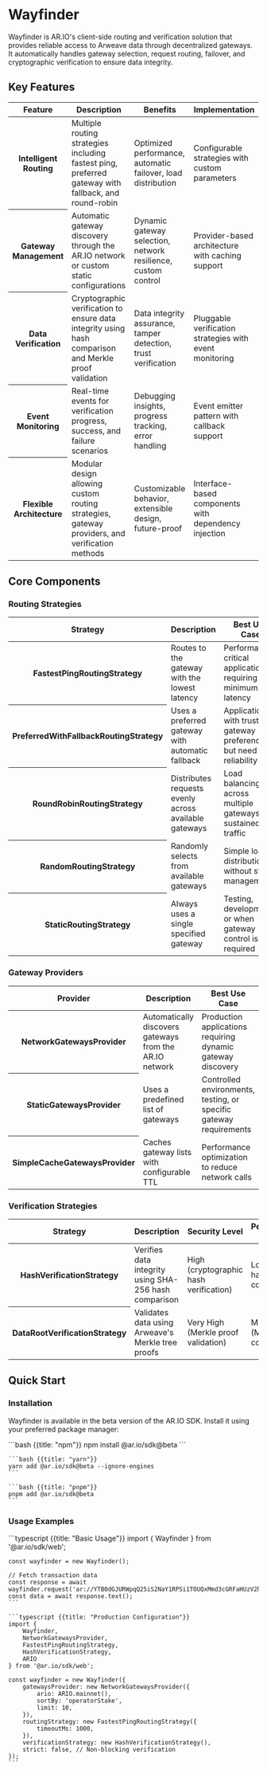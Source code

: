 
<HeroPattern />

# Wayfinder

Wayfinder is AR.IO's client-side routing and verification solution that provides reliable access to Arweave data through decentralized gateways. It automatically handles gateway selection, request routing, failover, and cryptographic verification to ensure data integrity.

## Key Features

<div style={{ textAlign: 'center' }}>
  <table className="inline-table">
    <thead>
      <tr>
        <th>Feature</th>
        <th>Description</th>
        <th>Benefits</th>
        <th>Implementation</th>
      </tr>
    </thead>
    <tbody>
      <tr>
        <th>Intelligent Routing</th>
        <td>
          Multiple routing strategies including fastest ping, preferred gateway
          with fallback, and round-robin
        </td>
        <td>Optimized performance, automatic failover, load distribution</td>
        <td>Configurable strategies with custom parameters</td>
      </tr>
      <tr>
        <th>Gateway Management</th>
        <td>
          Automatic gateway discovery through the AR.IO network or custom static
          configurations
        </td>
        <td>Dynamic gateway selection, network resilience, custom control</td>
        <td>Provider-based architecture with caching support</td>
      </tr>
      <tr>
        <th>Data Verification</th>
        <td>
          Cryptographic verification to ensure data integrity using hash
          comparison and Merkle proof validation
        </td>
        <td>Data integrity assurance, tamper detection, trust verification</td>
        <td>Pluggable verification strategies with event monitoring</td>
      </tr>
      <tr>
        <th>Event Monitoring</th>
        <td>
          Real-time events for verification progress, success, and failure
          scenarios
        </td>
        <td>Debugging insights, progress tracking, error handling</td>
        <td>Event emitter pattern with callback support</td>
      </tr>
      <tr>
        <th>Flexible Architecture</th>
        <td>
          Modular design allowing custom routing strategies, gateway providers,
          and verification methods
        </td>
        <td>Customizable behavior, extensible design, future-proof</td>
        <td>Interface-based components with dependency injection</td>
      </tr>
    </tbody>
  </table>
</div>

## Core Components

### Routing Strategies

<div style={{ textAlign: 'center' }}>
  <table className="inline-table">
    <thead>
      <tr>
        <th>Strategy</th>
        <th>Description</th>
        <th>Best Use Case</th>
        <th>Performance</th>
        <th>Configuration</th>
      </tr>
    </thead>
    <tbody>
      <tr>
        <th>FastestPingRoutingStrategy</th>
        <td>Routes to the gateway with the lowest latency</td>
        <td>Performance-critical applications requiring minimum latency</td>
        <td>High (after initial ping overhead)</td>
        <td>Timeout, probe path, max retries, cache TTL</td>
      </tr>
      <tr>
        <th>PreferredWithFallbackRoutingStrategy</th>
        <td>Uses a preferred gateway with automatic fallback</td>
        <td>
          Applications with trusted gateway preferences but need reliability
        </td>
        <td>Medium (depends on preferred gateway)</td>
        <td>Preferred gateway URL, fallback strategy, timeout</td>
      </tr>
      <tr>
        <th>RoundRobinRoutingStrategy</th>
        <td>Distributes requests evenly across available gateways</td>
        <td>Load balancing across multiple gateways for sustained traffic</td>
        <td>Medium (consistent load distribution)</td>
        <td>No configuration required</td>
      </tr>
      <tr>
        <th>RandomRoutingStrategy</th>
        <td>Randomly selects from available gateways</td>
        <td>Simple load distribution without state management</td>
        <td>Medium (unpredictable variance)</td>
        <td>No configuration required</td>
      </tr>
      <tr>
        <th>StaticRoutingStrategy</th>
        <td>Always uses a single specified gateway</td>
        <td>Testing, development, or when gateway control is required</td>
        <td>Low to High (depends on chosen gateway)</td>
        <td>Single gateway URL</td>
      </tr>
    </tbody>
  </table>
</div>

### Gateway Providers

<div style={{ textAlign: 'center' }}>
  <table className="inline-table">
    <thead>
      <tr>
        <th>Provider</th>
        <th>Description</th>
        <th>Best Use Case</th>
        <th>Data Source</th>
        <th>Configuration</th>
      </tr>
    </thead>
    <tbody>
      <tr>
        <th>NetworkGatewaysProvider</th>
        <td>Automatically discovers gateways from the AR.IO network</td>
        <td>Production applications requiring dynamic gateway discovery</td>
        <td>Live AR.IO network registry</td>
        <td>ARIO instance, sorting criteria, limit, filtering</td>
      </tr>
      <tr>
        <th>StaticGatewaysProvider</th>
        <td>Uses a predefined list of gateways</td>
        <td>
          Controlled environments, testing, or specific gateway requirements
        </td>
        <td>Hardcoded gateway list</td>
        <td>Array of gateway URLs</td>
      </tr>
      <tr>
        <th>SimpleCacheGatewaysProvider</th>
        <td>Caches gateway lists with configurable TTL</td>
        <td>Performance optimization to reduce network calls</td>
        <td>Wrapped provider with caching layer</td>
        <td>Underlying provider, cache TTL, refresh strategy</td>
      </tr>
    </tbody>
  </table>
</div>

### Verification Strategies

<div style={{ textAlign: 'center' }}>
  <table className="inline-table">
    <thead>
      <tr>
        <th>Strategy</th>
        <th>Description</th>
        <th>Security Level</th>
        <th>Performance Impact</th>
        <th>Best Use Case</th>
      </tr>
    </thead>
    <tbody>
      <tr>
        <th>HashVerificationStrategy</th>
        <td>Verifies data integrity using SHA-256 hash comparison</td>
        <td>High (cryptographic hash verification)</td>
        <td>Low (single hash computation)</td>
        <td>Fast verification of known transaction data</td>
      </tr>
      <tr>
        <th>DataRootVerificationStrategy</th>
        <td>Validates data using Arweave's Merkle tree proofs</td>
        <td>Very High (Merkle proof validation)</td>
        <td>Medium (Merkle tree computation)</td>
        <td>Maximum security for critical data verification</td>
      </tr>
    </tbody>
  </table>
</div>

## Quick Start

### Installation

Wayfinder is available in the beta version of the AR.IO SDK. Install it using your preferred package manager:

<CodeGroup title="Installation">
    ```bash {{title: "npm"}}
    npm install @ar.io/sdk@beta
    ```

    ```bash {{title: "yarn"}}
    yarn add @ar.io/sdk@beta --ignore-engines
    ```

    ```bash {{title: "pnpm"}}
    pnpm add @ar.io/sdk@beta
    ```

</CodeGroup>

### Usage Examples

<CodeGroup title="Quick Start">
    ```typescript {{title: "Basic Usage"}}
    import { Wayfinder } from '@ar.io/sdk/web';

    const wayfinder = new Wayfinder();

    // Fetch transaction data
    const response = await wayfinder.request('ar://YTB0dGJURWpqQ25iS2NaY1RPSi1TOUQxMmd3cGRFaHUzV2hiWnVlZ2o5WT0');
    const data = await response.text();
    ```

    ```typescript {{title: "Production Configuration"}}
    import {
        Wayfinder,
        NetworkGatewaysProvider,
        FastestPingRoutingStrategy,
        HashVerificationStrategy,
        ARIO
    } from '@ar.io/sdk/web';

    const wayfinder = new Wayfinder({
        gatewaysProvider: new NetworkGatewaysProvider({
            ario: ARIO.mainnet(),
            sortBy: 'operatorStake',
            limit: 10,
        }),
        routingStrategy: new FastestPingRoutingStrategy({
            timeoutMs: 1000,
        }),
        verificationStrategy: new HashVerificationStrategy(),
        strict: false, // Non-blocking verification
    });
    ```

</CodeGroup>
